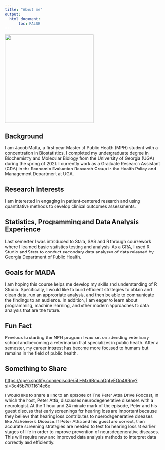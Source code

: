 ```yaml
---
title: "About me"
output: 
  html_document:
      toc: FALSE
---
```


![](headshot.jpeg){width="288"}

## Background

I am Jacob Matta, a first-year Master of Public Health (MPH) student with a concentration in Biostatistics. I completed my undergraduate degree in Biochemistry and Molecular Biology from the University of Georgia (UGA) during the spring of 2021. I currently work as a Graduate Research Assistant (GRA) in the Economic Evaluation Research Group in the Health Policy and Management Department at UGA.

## Research Interests

I am interested in engaging in patient-centered research and using quantitative methods to develop clinical outcomes assessments.

## Statistics, Programming and Data Analysis Experience

Last semester I was introduced to Stata, SAS and R through coursework where I learned basic statistics testing and analysis. As a GRA, I used R Studio and Stata to conduct secondary data analyses of data released by Georgia Department of Public Health.

## Goals for MADA

I am hoping this course helps me develop my skills and understanding of R Studio. Specifically, I would like to build efficient strategies to obtain and clean data, run an appropriate analysis, and then be able to communicate the findings to an audience. In addition, I am eager to learn about programming, machine learning, and other modern approaches to data analysis that are the future.

## Fun Fact

Previous to starting the MPH program I was set on attending veterinary school and becoming a veterinarian that specializes in public health. After a semester, my career interest has become more focused to humans but remains in the field of public health.

## Something to Share

<https://open.spotify.com/episode/5LHMx6BmuaOpLyEOp49Rpy?si=3c45b75711614e6e>

I would like to share a link to an episode of The Peter Attia Drive Podcast, in which the host, Peter Attia, discusses neurodegenerative diseases with a neurologist. At the 1 hour and 24 minute mark of the episode, Peter and his guest discuss that early screenings for hearing loss are important because they believe that hearing loss contributes to nuerodegenerative diseases like Alzheimer's Disease. If Peter Attia and his guest are correct, then accurate screening strategies are needed to test for hearing loss at earlier stages of life in order to improve prevention of neurodegenerative diseases. This will require new and improved data analysis methods to interpret data correctly and efficiently.

